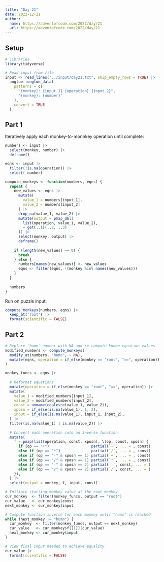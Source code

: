 ```yaml
---
title: "Day 21"
date: 2022-12-21
author:
  name: https://adventofcode.com/2022/day/21
  url: https://adventofcode.com/2022/day/21
---
```


## Setup

```r

# Libraries
library(tidyverse)

# Read input from file
input <- read_lines("../input/day21.txt", skip_empty_rows = TRUE) |> 
  unglue::unglue_data(
    patterns = c(
      "{monkey}: {input_1} {operation} {input_2}",
      "{monkey}: {number}"
    ),
    convert = TRUE
  )

```

## Part 1

Iteratively apply each monkey-to-monnkey operation until complete:

```r

numbers <- input |> 
  select(monkey, number) |> 
  deframe()

eqns <- input |> 
  filter(!is.na(operation)) |> 
  select(-number)

compute_monkeys <- function(numbers, eqns) {
  repeat {
    new_values <- eqns |> 
      mutate(
        value_1 = numbers[input_1],
        value_2 = numbers[input_2]
      ) |> 
      drop_na(value_1, value_2) |> 
      mutate(output = pmap_dbl(
        list(operation, value_1, value_2), 
        ~ get(..1)(..2, ..3)
      )) |> 
      select(monkey, output) |> 
      deframe()
    
    if (length(new_values) == 0) {
      break
    } else {
      numbers[names(new_values)] <- new_values
      eqns <- filter(eqns, !(monkey %in% names(new_values)))
    }
  }
  
  numbers
}

```

Run on puzzle input:

```r

compute_monkeys(numbers, eqns) |> 
  keep_at("root") |>  
  format(scientific = FALSE)

```


## Part 2

```r

# Replace 'humn' number with NA and re-compute known equation values
modified_numbers <- compute_monkeys(
  modify_at(numbers, "humn", ~ NA),
  mutate(eqns, operation = if_else(monkey == "root", "==", operation))
)

monkey_funcs <- eqns |> 
  
  # Reformat equations
  mutate(operation = if_else(monkey == "root", "==", operation)) |> 
  mutate(
    value_1 = modified_numbers[input_1], 
    value_2 = modified_numbers[input_2],
    const = unname(coalesce(value_1, value_2)),
    xposn = if_else(is.na(value_1), 1, 2),
    input = if_else(is.na(value_1), input_1, input_2),
  ) |> 
  filter(is.na(value_1) | is.na(value_2)) |> 
  
  # Convert each operation into an inverse function
  mutate(
    f = pmap(list(operation, const, xposn), \(op, const, xposn) {
      if (op == "+")                   partial(`-`, ... = , const)
      else if (op == "*")              partial(`/`, ... = , const)
      else if (op == "-" & xposn == 1) partial(`+`, ... = , const)
      else if (op == "/" & xposn == 1) partial(`*`, ... = , const)
      else if (op == "-" & xposn == 2) partial(`-`, const, ... = )
      else if (op == "/" & xposn == 2) partial(`/`, const, ... = )
    }),
  ) |> 
  select(output = monkey, f, input, const)

# Initiate starting monkey value at the root monkey
cur_monkey  <- filter(monkey_funcs, output == "root")
cur_value   <- cur_monkey$const
next_monkey <- cur_monkey$input

# Compute function inverse for each monkey until "humn" is reached
while (next_monkey != "humn") {
  cur_monkey  <- filter(monkey_funcs, output == next_monkey)
  cur_value   <- cur_monkey$f[[1]](cur_value)
  next_monkey <- cur_monkey$input
}

# View final input needed to achieve equality
cur_value |> 
  format(scientific = FALSE)

```

